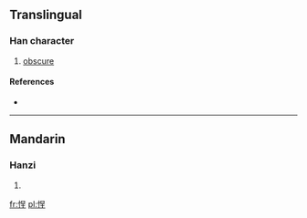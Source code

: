 ==Translingual==

===Han character===
{{Han char|rn=61|rad=心|as=07|sn=10|four=9601<sub>4</sub>|canj=心口竹土 (PRHG)}}

# [[obscure]]

====References====
* {{Han ref|kx=0387.350|dkj=10675|dj=0720.160|hdz=42305.020|uh=609C|ud=24732|bh=D1AD|bd=53677}}

----

==Mandarin==

===Hanzi===
{{cmn-hanzi|pin=[[chěng]] ([[cheng3]])|wg=ch'eng<sup>3</sup>}}

# {{defn|lang=cmn|sort=心07}}

[[fr:悜]]
[[pl:悜]]